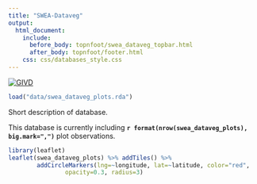 ---
title: "SWEA-Dataveg"
output:
  html_document:
    include:
      before_body: topnfoot/swea_dataveg_topbar.html
      after_body: topnfoot/footer.html
    css: css/databases_style.css
---

[![GIVD](badges/givd-swea.svg)](http://www.givd.info/ID/AF-00-006)

```{r import_swea, echo=FALSE, results="hide"}
load("data/swea_dataveg_plots.rda")
```

Short description of database.

This database is currently including
**`r format(nrow(swea_dataveg_plots), big.mark=",")`** plot observations.

```{r map_swea, echo=FALSE, message=FALSE, out.width="100%"}
library(leaflet)
leaflet(swea_dataveg_plots) %>% addTiles() %>%
		addCircleMarkers(lng=~longitude, lat=~latitude, color="red",
				opacity=0.3, radius=3)
```
